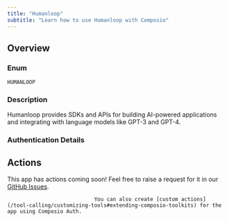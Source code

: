 ```yaml
---
title: "Humanloop"
subtitle: "Learn how to use Humanloop with Composio"
---
```



## Overview

### Enum
`HUMANLOOP`

### Description
Humanloop provides SDKs and APIs for building AI-powered applications
    and integrating with language models like GPT-3 and GPT-4.

### Authentication Details

<Accordion title="API_KEY">
<ParamField path="api_key" type="string" required={true}>
</ParamField>

</Accordion>


## Actions

This app has actions coming soon! Feel free to raise a request for it in our [GitHub Issues](https://github.com/ComposioHQ/composio/issues).
                                
                                You can also create [custom actions](/tool-calling/customizing-tools#extending-composio-toolkits) for the app using Composio Auth.